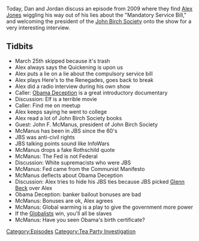 {{DEFAULTSORT:
    #_EPISODE_0234:March 26, 2009
}}{{Episode
    | title           = March 26, 2009
    | caption         = Listen to this episode on [https://knowledgefight.libsyn.com/knowledge-fight-march-26-2009 Libsyn] [https://open.spotify.com/episode/6CSOkzhgYLDHu5MH2rCmsB Spotify], Read the [[Transcript/234: March 26, 2009|Unofficial Transcript]]
    | episodeNumber   = 234
    | length          = 01:28:51
    | airDate         = December 3, 2018
    | coverageDate    = March 26, 2009
    | episodeType     = [[:Category:Tea Party Investigation|Tea Party Investigation]]
    | appearance      = [[John F McManus]], [[Glenn Beck]]
    | oocDrop         = I go to the library to pull quotes
    | previousEpisode = [[233: November 28, 2018]]
    | nextEpisode     = [[236: December 4-5, 2018]]
}}

{{Stub}}

Today, Dan and Jordan discuss an episode from 2009 where they find [[Alex Jones]] wiggling his way out of his lies about the "Mandatory Service Bill," and welcoming the president of the [[John Birch Society]] onto the show for a very interesting interview.

==Tidbits==

*March 25th skipped because it's trash
*Alex always says the Quickening is upon us
*Alex puts a lie on a lie about the compulsory service bill
*Alex plays Here's to the Renegades, goes back to break
*Alex did a radio interview during his own show
*Caller: [[The Obama Deception|Obama Deception]] is a great introductory documentary
*Discussion: Elf is a terrible movie
*Caller: Find me on meetup
*Alex keeps saying he went to college
*Alex read a lot of John Birch Society books
*Guest: John F. McManus, president of John Birch Society
*McManus has been in JBS since the 60's
*JBS was anti-civil rights
*JBS talking points sound like InfoWars
*McManus drops a fake Rothschild quote
*McManus: The Fed is not Federal
*Discussion: White supremacists who were JBS
*McManus: Fed came from the Communist Manifesto
*McManus deflects about Obama Deception
*Discussion: Alex tries to hide his JBS ties because JBS picked [[Glenn Beck]] over Alex
*Obama Deception: banker bailout bonuses are bad
*McManus: Bonuses are ok, Alex agrees
*McManus: Global warming is a play to give the government more power
*If the [[Globalists]] win, you'll all be slaves
*McManus: Have you seen Obama's birth certificate?

[[Category:Episodes]]
[[Category:Tea Party Investigation]]
